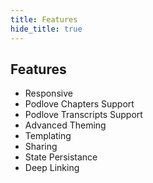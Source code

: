 ```yaml
---
title: Features
hide_title: true
---
```



<div style={{marginBottom: '15px', minHeight: '295px'}}>
    <PodloveWebPlayer episode="https://backend.podlovers.org/wp-json/podlove-web-player/shortcode/publisher/60" config="https://backend.podlovers.org/wp-json/podlove-web-player/shortcode/config/podlovers/theme/default" />
</div>

## Features

- Responsive
- Podlove Chapters Support
- Podlove Transcripts Support
- Advanced Theming
- Templating
- Sharing
- State Persistance
- Deep Linking
